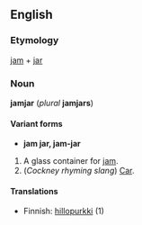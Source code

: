 ==English==
===Etymology===
[[jam]] + [[jar]]

===Noun===
'''jamjar''' (''plural'' '''jamjars''')

====Variant forms====
*'''jam jar, jam-jar''' <!-- which is the most usual form?  I don't think the joined form "jamjar" is very common, at least, not in British English -->

#A glass container for [[jam]].
#(''Cockney rhyming slang'') [[Car]].

====Translations====
*Finnish: [[hillopurkki]] (1)